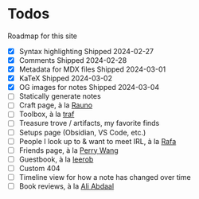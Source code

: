 
# Todos

Roadmap for this site

- [x] Syntax highlighting
  <Comment type="inline">Shipped 2024-02-27</Comment>
- [x] Comments
  <Comment type="inline">Shipped 2024-02-28</Comment>
- [x] Metadata for MDX files
  <Comment type="inline">Shipped 2024-03-01</Comment>
- [x] KaTeX
  <Comment type="inline">Shipped 2024-03-02</Comment>
- [X] OG images for notes
  <Comment type="inline">Shipped 2024-03-04</Comment>
- [ ] Statically generate notes
- [ ] Craft page, à la [Rauno](https://rauno.me/craft)
- [ ] Toolbox, à la [traf](https://tr.af/stack)
- [ ] Treasure trove / artifacts, my favorite finds
- [ ] Setups page (Obsidian, VS Code, etc.)
- [ ] People I look up to & want to meet IRL, à la [Rafa](https://rafa.design/)
- [ ] Friends page, à la [Perry Wang](https://www.perryw.ca/info)
- [ ] Guestbook, à la [leerob](https://leerob.io/guestbook)
- [ ] Custom 404
- [ ] Timeline view for how a note has changed over time
- [ ] Book reviews, à la [Ali Abdaal](https://aliabdaal.com/book-notes/)
